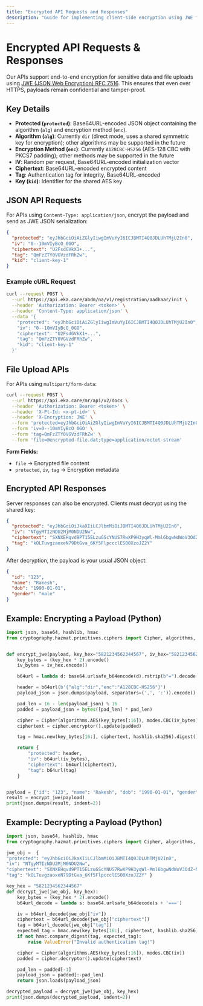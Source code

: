 ```yaml
---
title: "Encrypted API Requests and Responses"
description: "Guide for implementing client-side encryption using JWE for Eka Care APIs"
---
```


# Encrypted API Requests & Responses

Our APIs support end-to-end encryption for sensitive data and file uploads using [JWE (JSON Web Encryption) RFC 7516](https://datatracker.ietf.org/doc/html/rfc7516). This ensures that even over HTTPS, payloads remain confidential and tamper-proof.


## Key Details
- **Protected (`protected`)**: Base64URL-encoded JSON object containing the algorithm (`alg`) and encryption method (`enc`).
- **Algorithm (`alg`)**: Currently `dir` (direct mode, uses a shared symmetric key for encryption); other algorithms may be supported in the future
- **Encryption Method (`enc`)**: Currently `A128CBC-HS256` (AES-128 CBC with PKCS7 padding); other methods may be supported in the future
- **IV**: Random per request, Base64URL-encoded initialization vector
- **Ciphertext**: Base64URL-encoded encrypted content
- **Tag**: Authentication tag for integrity, Base64URL-encoded
- **Key (`kid`)**: Identifier for the shared AES key

## JSON API Requests

For APIs using `Content-Type: application/json`, encrypt the payload and send as JWE JSON serialization:

```json
{
  "protected": "eyJhbGciOiAiZGlyIiwgImVuYyI6ICJBMTI4Q0JDLUhTMjU2In0",
  "iv": "0--10mVIyBcO_0GO",
  "ciphertext": "U2FsdGVkX1+...",
  "tag": "QmFzZTY0VGVzdFRhZw",
  "kid": "client-key-1"
}
```

### Example cURL Request

```bash
curl --request POST \
  --url https://api.eka.care/abdm/na/v1/registration/aadhaar/init \
  --header 'Authorization: Bearer <token>' \
  --header 'Content-Type: application/json' \
  --data '{
    "protected": "eyJhbGciOiAiZGlyIiwgImVuYyI6ICJBMTI4Q0JDLUhTMjU2In0",
    "iv": "0--10mVIyBcO_0GO",
    "ciphertext": "U2FsdGVkX1+...",
    "tag": "QmFzZTY0VGVzdFRhZw",
    "kid": "client-key-1"
  }'
```

## File Upload APIs

For APIs using `multipart/form-data`:

```bash
curl --request POST \
  --url https://api.eka.care/mr/api/v2/docs \
  --header 'Authorization: Bearer <token>' \
  --header 'X-Pt-Id: <x-pt-id>' \
  --header 'X-Encryption: JWE' \
  --form 'protected=eyJhbGciOiAiZGlyIiwgImVuYyI6ICJBMTI4Q0JDLUhTMjU2In0' \
  --form 'iv=0--10mVIyBcO_0GO' \
  --form 'tag=QmFzZTY0VGVzdFRhZw' \
  --form 'file=@encrypted-file.dat;type=application/octet-stream'
```

**Form Fields:**
- `file` → Encrypted file content
- `protected`, `iv`, `tag` → Encryption metadata

## Encrypted API Responses

Server responses can also be encrypted. Clients must decrypt using the shared key:

```json
{
  "protected": "eyJhbGciOiJkaXIiLCJlbmMiOiJBMTI4Q0JDLUhTMjU2In0",
  "iv": "NTgyMTIzNDU2MjM0NDU2Nw",
  "ciphertext": "SXNXEHqvd9PT15ELzuGScYNUS7RwXP9H3yqWl-Mml6bgwNdWoV3OdZ-Nuzz6C0tHX12Z82VnOL6q5_40vuIxDA",
  "tag": "kOLTuvgzaoxeN79DtGva_6Kf5FlpccclESO0XzoJZ2Y"
}
```

After decryption, the payload is your usual JSON object:
```json
{
  "id": "123",
  "name": "Rakesh",
  "dob": "1990-01-01",
  "gender": "male"
}
```



## Example: Encrypting a Payload (Python)

```python
import json, base64, hashlib, hmac
from cryptography.hazmat.primitives.ciphers import Cipher, algorithms, modes


def encrypt_jwe(payload, key_hex="5821234562344567", iv_hex="5821234562344567"):
    key_bytes = (key_hex * 2).encode()
    iv_bytes = iv_hex.encode()

    b64url = lambda d: base64.urlsafe_b64encode(d).rstrip(b"=").decode()

    header = b64url(b'{"alg":"dir","enc":"A128CBC-HS256"}')
    payload_json = json.dumps(payload, separators=(',', ':')).encode()

    pad_len = 16 - len(payload_json) % 16
    padded = payload_json + bytes([pad_len] * pad_len)

    cipher = Cipher(algorithms.AES(key_bytes[:16]), modes.CBC(iv_bytes))
    ciphertext = cipher.encryptor().update(padded)

    tag = hmac.new(key_bytes[16:], ciphertext, hashlib.sha256).digest()

    return {
        "protected": header,
        "iv": b64url(iv_bytes),
        "ciphertext": b64url(ciphertext),
        "tag": b64url(tag)
    }


payload = {"id": "123", "name": "Rakesh", "dob": "1990-01-01", "gender": "male"}
result = encrypt_jwe(payload)
print(json.dumps(result, indent=2))
```



## Example: Decrypting a Payload (Python)
```python
import json, base64, hashlib, hmac
from cryptography.hazmat.primitives.ciphers import Cipher, algorithms, modes

jwe_obj =  {
"protected": "eyJhbGciOiJkaXIiLCJlbmMiOiJBMTI4Q0JDLUhTMjU2In0",
"iv": "NTgyMTIzNDU2MjM0NDU2Nw",
"ciphertext": "SXNXEHqvd9PT15ELzuGScYNUS7RwXP9H3yqWl-Mml6bgwNdWoV3OdZ-Nuzz6C0tHX12Z82VnOL6q5_40vuIxDA",
"tag": "kOLTuvgzaoxeN79DtGva_6Kf5FlpccclESO0XzoJZ2Y" }

key_hex = "5821234562344567"
def decrypt_jwe(jwe_obj, key_hex):
    key_bytes = (key_hex * 2).encode()
    b64url_decode = lambda s: base64.urlsafe_b64decode(s + '===')

    iv = b64url_decode(jwe_obj["iv"])
    ciphertext = b64url_decode(jwe_obj["ciphertext"])
    tag = b64url_decode(jwe_obj["tag"])
    expected_tag = hmac.new(key_bytes[16:], ciphertext, hashlib.sha256).digest()
    if not hmac.compare_digest(tag, expected_tag):
        raise ValueError("Invalid authentication tag!")

    cipher = Cipher(algorithms.AES(key_bytes[:16]), modes.CBC(iv))
    padded = cipher.decryptor().update(ciphertext)

    pad_len = padded[-1]
    payload_json = padded[:-pad_len]
    return json.loads(payload_json)

decrypted_payload = decrypt_jwe(jwe_obj, key_hex)
print(json.dumps(decrypted_payload, indent=2))
```

